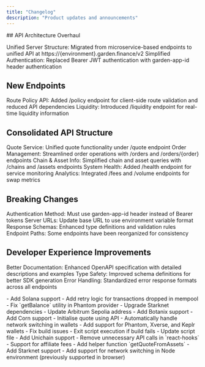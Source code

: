 ```yaml
---
title: "Changelog"
description: "Product updates and announcements"
---
```


<Update label="July 11, 2025" description="API v2.0.0">
  ## API Architecture Overhaul
  
Unified Server Structure: Migrated from microservice-based endpoints to unified API at https://{environment}.garden.finance/v2
Simplified Authentication: Replaced Bearer JWT authentication with garden-app-id header authentication

  ## New Endpoints
  
Route Policy API: Added /policy endpoint for client-side route validation and reduced API dependencies
Liquidity: Introduced /liquidity endpoint for real-time liquidity information

  ## Consolidated API Structure
  
Quote Service: Unified quote functionality under /quote endpoint
Order Management: Streamlined order operations with /orders and /orders/{order} endpoints
Chain & Asset Info: Simplified chain and asset queries with /chains and /assets endpoints
System Health: Added /health endpoint for service monitoring
Analytics: Integrated /fees and /volume endpoints for swap metrics

  ## Breaking Changes
  
Authentication Method: Must use garden-app-id header instead of Bearer tokens
Server URLs: Update base URL to use environment variable format
Response Schemas: Enhanced type definitions and validation rules
Endpoint Paths: Some endpoints have been reorganized for consistency

  ## Developer Experience Improvements
  
Better Documentation: Enhanced OpenAPI specification with detailed descriptions and examples
Type Safety: Improved schema definitions for better SDK generation
Error Handling: Standardized error response formats across all endpoints
</Update>

<Update label="July 10, 2025" description="SDK v2.2.0">
  - Add Solana support
  - Add retry logic for transactions dropped in mempool
  - Fix `getBalance` utility in Phantom provider
</Update>

<Update label="July 4, 2025" description="SDK v2.1.14">
  - Upgrade Starknet dependencies
  - Update Arbitrum Sepolia address
</Update>

<Update label="July 2, 2025" description="SDK v2.1.12">
  - Add Botanix support
</Update>

<Update label="May 30, 2025" description="SDK v2.1.11">
  - Add Corn support
</Update>

<Update label="May 27, 2025" description="SDK v2.1.10">
  - Initialise quote using API
</Update>

<Update label="May 21, 2025" description="SDK v2.1.9">
  - Automatically handle network switching in wallets
</Update>

<Update label="May 21, 2025" description="SDK v2.1.8">
  - Add support for Phantom, Xverse, and Keplr wallets
  - Fix build issues
  - Exit script execution if build fails
</Update>

<Update label="May 13, 2025" description="SDK v2.1.7">
  - Update script file
  - Add Unichain support
</Update>

<Update label="May 9, 2025" description="SDK v2.1.6">
  - Remove unnecessary API calls in `react-hooks`
</Update>

<Update label="May 8, 2025" description="SDK v2.1.5">
 - Support for affiliate fees
 - Add helper function `getQuoteFromAssets`
</Update>

<Update label="May 8, 2025" description="SDK v2.1.4">
  - Add Starknet support
  - Add support for network switching in Node environment (previously supported in browser)
</Update>
